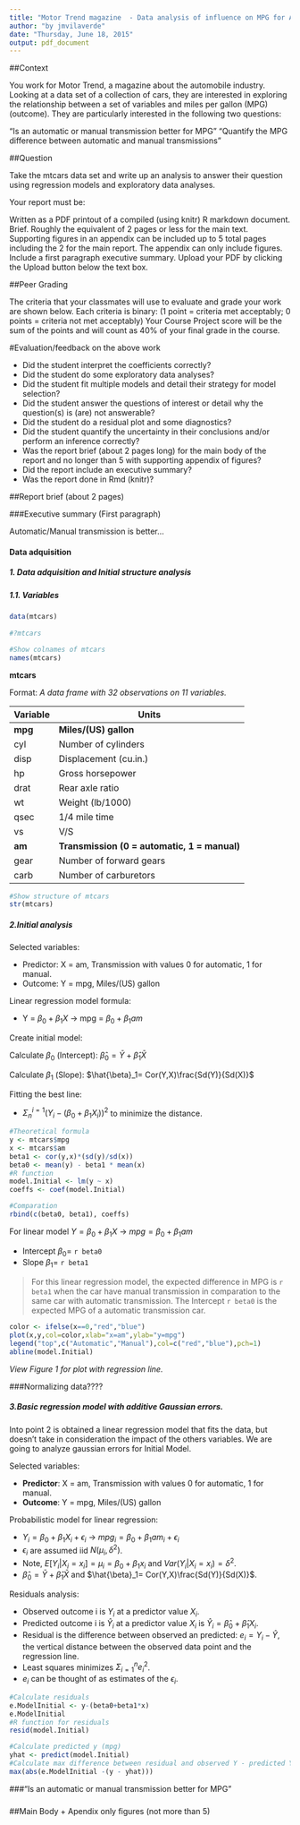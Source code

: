 ```yaml
---
title: "Motor Trend magazine  - Data analysis of influence on MPG for Automatic vs. Manual Transmission."
author: "by jmvilaverde"
date: "Thursday, June 18, 2015"
output: pdf_document
---
```


##Context

You work for Motor Trend, a magazine about the automobile industry. Looking at a data set of a collection of cars, they are interested in exploring the relationship between a set of variables and miles per gallon (MPG) (outcome). They are particularly interested in the following two questions:

“Is an automatic or manual transmission better for MPG”
"Quantify the MPG difference between automatic and manual transmissions"


##Question

Take the mtcars data set and write up an analysis to answer their question using regression models and exploratory data analyses.

Your report must be:

Written as a PDF printout of a compiled (using knitr) R markdown document.
Brief. Roughly the equivalent of 2 pages or less for the main text. Supporting figures in an appendix can be included up to 5 total pages including the 2 for the main report. The appendix can only include figures.
Include a first paragraph executive summary.
Upload your PDF by clicking the Upload button below the text box.

##Peer Grading

The criteria that your classmates will use to evaluate and grade your work are shown below. 
Each criteria is binary: (1 point = criteria met acceptably; 0 points = criteria not met acceptably)
Your Course Project score will be the sum of the points and will count as 40% of your final grade in the course. 

#Evaluation/feedback on the above work

* Did the student interpret the coefficients correctly?
* Did the student do some exploratory data analyses?
* Did the student fit multiple models and detail their strategy for model selection?
* Did the student answer the questions of interest or detail why the question(s) is (are) not answerable?
* Did the student do a residual plot and some diagnostics?
* Did the student quantify the uncertainty in their conclusions and/or perform an inference correctly?
* Was the report brief (about 2 pages long) for the main body of the report and no longer than 5 with supporting appendix of figures?
* Did the report include an executive summary?
* Was the report done in Rmd (knitr)?

##Report brief (about 2 pages)

###Executive summary (First paragraph)

Automatic/Manual transmission is better...


#### Data adquisition

##### 1. Data adquisition and Initial structure analysis

##### 1.1. Variables

```r
data(mtcars)
        
#?mtcars

#Show colnames of mtcars
names(mtcars)
```

**mtcars**

Format: _A data frame with 32 observations on 11 variables._

Variable| Units
------- | -----------
**mpg** | **Miles/(US) gallon**
cyl     | Number of cylinders
disp    | Displacement (cu.in.)
hp      | Gross horsepower
drat    | Rear axle ratio
wt      | Weight (lb/1000)
qsec    | 1/4 mile time
vs      | V/S
**am**  | **Transmission (0 = automatic, 1 = manual)**
gear    | Number of forward gears
carb    | Number of carburetors

```r
#Show structure of mtcars
str(mtcars)
```


##### 2.Initial analysis
Selected variables: 

* Predictor:    X = am,  Transmission with values 0 for automatic, 1 for manual.
* Outcome:      Y = mpg, Miles/(US) gallon

Linear regression model formula:

* Y = ${\beta}_0 + {\beta}_1X$ -> mpg = ${\beta}_0 + {\beta}_1am$

Create initial model:

Calculate $\beta_0$ (Intercept): $\hat{\beta}_0=\bar{Y}+\hat{\beta}_1 \bar{X}$

Calculate $\beta_1$ (Slope): $\hat{\beta}_1= Cor(Y,X)\frac{Sd(Y)}{Sd(X)}$

Fitting the best line:

* $\Sigma_{n}^{i=1}{(Y_i-(\beta_0+\beta_1X_i))}^2$ to minimize the distance.

```r
#Theoretical formula
y <- mtcars$mpg
x <- mtcars$am
beta1 <- cor(y,x)*(sd(y)/sd(x))
beta0 <- mean(y) - beta1 * mean(x)
#R function
model.Initial <- lm(y ~ x)
coeffs <- coef(model.Initial)

#Comparation
rbind(c(beta0, beta1), coeffs)
```

For linear model $Y=\beta_0+\beta_1X$ -> $mpg=\beta_0+\beta_1am$

* Intercept $\beta_0=$ `r beta0`
* Slope $\beta_1=$ `r beta1`

> For this linear regression model, the expected difference in MPG is `r beta1` when the car have manual transmission in comparation to the same car with automatic transmission.
The Intercept `r beta0` is the expected MPG of a automatic transmission car.

```r
color <- ifelse(x==0,"red","blue")
plot(x,y,col=color,xlab="x=am",ylab="y=mpg")
legend("top",c("Automatic","Manual"),col=c("red","blue"),pch=1)
abline(model.Initial)
```

_View Figure 1 for plot with regression line._

###Normalizing data????

##### 3.Basic regression model with additive Gaussian errors.

Into point 2 is obtained a linear regression model that fits the data, but doesn't take in consideration the impact of the others variables. We are going to analyze gaussian errors for Initial Model.

Selected variables: 

* **Predictor**:    X = am,  Transmission with values 0 for automatic, 1 for manual.
* **Outcome**:      Y = mpg, Miles/(US) gallon

Probabilistic model for linear regression:

* $Y_i={\beta}_0+{\beta}_1X_i+\epsilon_i$ -> $mpg_i={\beta}_0+{\beta}_1am_i+\epsilon_i$
* $\epsilon_i$ are assumed iid $N(\mu_i,\delta^2)$. 
* Note, $E[Y_i|X_i=x_i]=\mu_i=\beta_0+\beta_1x_i$ and $Var(Y_i|X_i=x_i)=\delta^2$.
* $\hat{\beta}_0=\bar{Y}+\hat{\beta}_1 \bar{X}$ and $\hat{\beta}_1= Cor(Y,X)\frac{Sd(Y)}{Sd(X)}$.

Residuals analysis:

* Observed outcome i is $Y_i$ at a predictor value $X_i$.
* Predicted outcome i is $\hat{Y}_i$ at a predictor value $X_i$ is $\hat{Y}_i=\hat{\beta}_0+\hat{\beta}_1X_i$.
* Residual is the difference between observed an predicted: $e_i=Y_i-\hat{Y}$, the vertical distance between the observed data point and the regression line.
* Least squares minimizes $\Sigma_{i=1}^ne_i^2$.
* $e_i$ can be thought of as estimates of the $\epsilon_i$.
```r
#Calculate residuals
e.ModelInitial <- y-(beta0+beta1*x)
e.ModelInitial
#R function for residuals
resid(model.Initial)

#Calculate predicted y (mpg)
yhat <- predict(model.Initial)
#Calculate max difference between residual and observed Y - predicted Y (y hat)
max(abs(e.ModelInitial -(y - yhat)))
```

###“Is an automatic or manual transmission better for MPG”



###

##Main Body + Apendix only figures (not more than 5)